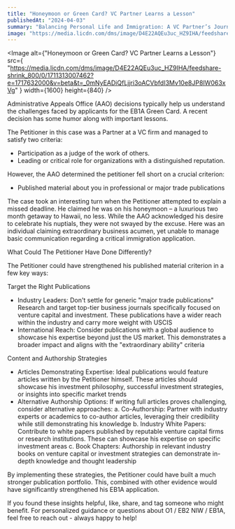 ```yaml
---
title: "Honeymoon or Green Card? VC Partner Learns a Lesson"
publishedAt: "2024-04-03"
summary: "Balancing Personal Life and Immigration: A VC Partner’s Journey Through the EB1A Green Card Process and the Importance of Strategic Planning"
image: "https://media.licdn.com/dms/image/D4E22AQEu3uc_HZ9IHA/feedshare-shrink_800/0/1711313007462?e=1717632000&v=beta&t=_0mNyEADiQfLjjri3oACVbfdI3Mv10e8JP8IW063xVg"
---
```


<Image
  alt={"Honeymoon or Green Card? VC Partner Learns a Lesson"}
  src={
    "https://media.licdn.com/dms/image/D4E22AQEu3uc_HZ9IHA/feedshare-shrink_800/0/1711313007462?e=1717632000&v=beta&t=_0mNyEADiQfLjjri3oACVbfdI3Mv10e8JP8IW063xVg"
  }
  width={1600}
  height={840}
/>

Administrative Appeals Office (AAO) decisions typically help us understand the challenges faced by applicants for the EB1A Green Card. A recent decision has some humor along with important lessons.

The Petitioner in this case was a Partner at a VC firm and managed to satisfy two criteria:

- Participation as a judge of the work of others.
- Leading or critical role for organizations with a distinguished reputation.

However, the AAO determined the petitioner fell short on a crucial criterion:

- Published material about you in professional or major trade publications

The case took an interesting turn when the Petitioner attempted to explain a missed deadline. He claimed he was on his honeymoon – a luxurious two month getaway to Hawaii, no less. While the AAO acknowledged his desire to celebrate his nuptials, they were not swayed by the excuse. Here was an individual claiming extraordinary business acumen, yet unable to manage basic communication regarding a critical immigration application.

What Could The Petitioner Have Done Differently?

The Petitioner could have strengthened his published material criterion in a few key ways:

Target the Right Publications

- Industry Leaders: Don't settle for generic "major trade publications" Research and target top-tier business journals specifically focused on venture capital and investment. These publications have a wider reach within the industry and carry more weight with USCIS
- International Reach: Consider publications with a global audience to showcase his expertise beyond just the US market. This demonstrates a broader impact and aligns with the "extraordinary ability" criteria

Content and Authorship Strategies

- Articles Demonstrating Expertise: Ideal publications would feature articles written by the Petitioner himself. These articles should showcase his investment philosophy, successful investment strategies, or insights into specific market trends
- Alternative Authorship Options: If writing full articles proves challenging, consider alternative approaches:
  a. Co-Authorship: Partner with industry experts or academics to co-author articles, leveraging their credibility while still demonstrating his knowledge
  b. Industry White Papers: Contribute to white papers published by reputable venture capital firms or research institutions. These can showcase his expertise on specific investment areas
  c. Book Chapters: Authorship in relevant industry books on venture capital or investment strategies can demonstrate in-depth knowledge and thought leadership

By implementing these strategies, the Petitioner could have built a much stronger publication portfolio. This, combined with other evidence would have significantly strengthened his EB1A application.

If you found these insights helpful, like, share, and tag someone who might benefit. For personalized guidance or questions about O1 / EB2 NIW / EB1A, feel free to reach out - always happy to help!
